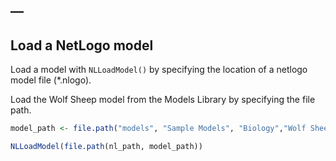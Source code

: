 ---
---

## Load a NetLogo model

Load a model with `NLLoadModel()` by specifying the location of a netlogo model file (*.nlogo). 

Load the Wolf Sheep model from the Models Library by specifying the file path.
  
```r
model_path <- file.path("models", "Sample Models", "Biology","Wolf Sheep Predation.nlogo")

NLLoadModel(file.path(nl_path, model_path))
```
